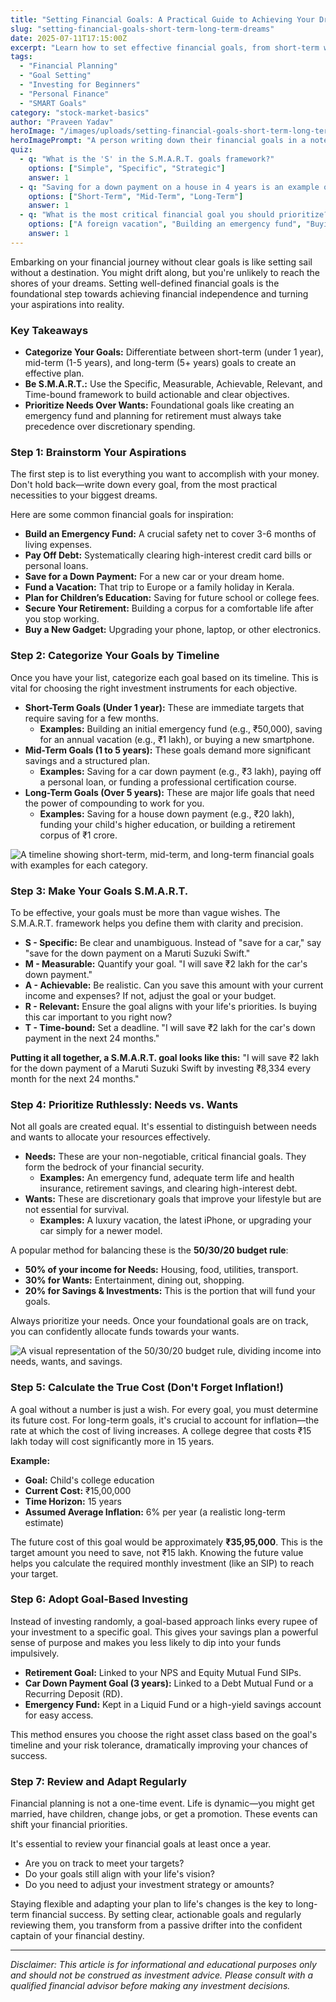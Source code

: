 ```yaml
---
title: "Setting Financial Goals: A Practical Guide to Achieving Your Dreams in India"
slug: "setting-financial-goals-short-term-long-term-dreams"
date: 2025-07-11T17:15:00Z
excerpt: "Learn how to set effective financial goals, from short-term wins to long-term aspirations. This guide covers the S.M.A.R.T. framework, prioritization, and planning for your financial future in India."
tags:
  - "Financial Planning"
  - "Goal Setting"
  - "Investing for Beginners"
  - "Personal Finance"
  - "SMART Goals"
category: "stock-market-basics"
author: "Praveen Yadav"
heroImage: "/images/uploads/setting-financial-goals-short-term-long-term-dreams/hero-image.jpg"
heroImagePrompt: "A person writing down their financial goals in a notebook, with a calculator and a cup of chai on the table, symbolizing planning for the future in an Indian context."
quiz:
  - q: "What is the 'S' in the S.M.A.R.T. goals framework?"
    options: ["Simple", "Specific", "Strategic"]
    answer: 1
  - q: "Saving for a down payment on a house in 4 years is an example of what type of goal?"
    options: ["Short-Term", "Mid-Term", "Long-Term"]
    answer: 1
  - q: "What is the most critical financial goal you should prioritize?"
    options: ["A foreign vacation", "Building an emergency fund", "Buying the latest smartphone"]
    answer: 1
---
```


Embarking on your financial journey without clear goals is like setting sail without a destination. You might drift along, but you're unlikely to reach the shores of your dreams. Setting well-defined financial goals is the foundational step towards achieving financial independence and turning your aspirations into reality.

### Key Takeaways
*   **Categorize Your Goals:** Differentiate between short-term (under 1 year), mid-term (1-5 years), and long-term (5+ years) goals to create an effective plan.
*   **Be S.M.A.R.T.:** Use the Specific, Measurable, Achievable, Relevant, and Time-bound framework to build actionable and clear objectives.
*   **Prioritize Needs Over Wants:** Foundational goals like creating an emergency fund and planning for retirement must always take precedence over discretionary spending.

### Step 1: Brainstorm Your Aspirations

The first step is to list everything you want to accomplish with your money. Don't hold back—write down every goal, from the most practical necessities to your biggest dreams.

Here are some common financial goals for inspiration:
*   **Build an Emergency Fund:** A crucial safety net to cover 3-6 months of living expenses.
*   **Pay Off Debt:** Systematically clearing high-interest credit card bills or personal loans.
*   **Save for a Down Payment:** For a new car or your dream home.
*   **Fund a Vacation:** That trip to Europe or a family holiday in Kerala.
*   **Plan for Children’s Education:** Saving for future school or college fees.
*   **Secure Your Retirement:** Building a corpus for a comfortable life after you stop working.
*   **Buy a New Gadget:** Upgrading your phone, laptop, or other electronics.

### Step 2: Categorize Your Goals by Timeline

Once you have your list, categorize each goal based on its timeline. This is vital for choosing the right investment instruments for each objective.

*   **Short-Term Goals (Under 1 year):** These are immediate targets that require saving for a few months.
    *   **Examples:** Building an initial emergency fund (e.g., ₹50,000), saving for an annual vacation (e.g., ₹1 lakh), or buying a new smartphone.
*   **Mid-Term Goals (1 to 5 years):** These goals demand more significant savings and a structured plan.
    *   **Examples:** Saving for a car down payment (e.g., ₹3 lakh), paying off a personal loan, or funding a professional certification course.
*   **Long-Term Goals (Over 5 years):** These are major life goals that need the power of compounding to work for you.
    *   **Examples:** Saving for a house down payment (e.g., ₹20 lakh), funding your child's higher education, or building a retirement corpus of ₹1 crore.

![A timeline showing short-term, mid-term, and long-term financial goals with examples for each category.](/images/uploads/setting-financial-goals-short-term-long-term-dreams/goal-timeline.png)

### Step 3: Make Your Goals S.M.A.R.T.

To be effective, your goals must be more than vague wishes. The S.M.A.R.T. framework helps you define them with clarity and precision.

*   **S - Specific:** Be clear and unambiguous. Instead of "save for a car," say "save for the down payment on a Maruti Suzuki Swift."
*   **M - Measurable:** Quantify your goal. "I will save ₹2 lakh for the car's down payment."
*   **A - Achievable:** Be realistic. Can you save this amount with your current income and expenses? If not, adjust the goal or your budget.
*   **R - Relevant:** Ensure the goal aligns with your life's priorities. Is buying this car important to you right now?
*   **T - Time-bound:** Set a deadline. "I will save ₹2 lakh for the car's down payment in the next 24 months."

**Putting it all together, a S.M.A.R.T. goal looks like this:** "I will save ₹2 lakh for the down payment of a Maruti Suzuki Swift by investing ₹8,334 every month for the next 24 months."

### Step 4: Prioritize Ruthlessly: Needs vs. Wants

Not all goals are created equal. It's essential to distinguish between needs and wants to allocate your resources effectively.

*   **Needs:** These are your non-negotiable, critical financial goals. They form the bedrock of your financial security.
    *   **Examples:** An emergency fund, adequate term life and health insurance, retirement savings, and clearing high-interest debt.
*   **Wants:** These are discretionary goals that improve your lifestyle but are not essential for survival.
    *   **Examples:** A luxury vacation, the latest iPhone, or upgrading your car simply for a newer model.

A popular method for balancing these is the **50/30/20 budget rule**:
*   **50% of your income for Needs:** Housing, food, utilities, transport.
*   **30% for Wants:** Entertainment, dining out, shopping.
*   **20% for Savings & Investments:** This is the portion that will fund your goals.

Always prioritize your needs. Once your foundational goals are on track, you can confidently allocate funds towards your wants.

![A visual representation of the 50/30/20 budget rule, dividing income into needs, wants, and savings.](/images/uploads/setting-financial-goals-short-term-long-term-dreams/needs-vs-wants-budget.png)

### Step 5: Calculate the True Cost (Don't Forget Inflation!)

A goal without a number is just a wish. For every goal, you must determine its future cost. For long-term goals, it's crucial to account for inflation—the rate at which the cost of living increases. A college degree that costs ₹15 lakh today will cost significantly more in 15 years.

**Example:**
*   **Goal:** Child's college education
*   **Current Cost:** ₹15,00,000
*   **Time Horizon:** 15 years
*   **Assumed Average Inflation:** 6% per year (a realistic long-term estimate)

The future cost of this goal would be approximately **₹35,95,000**. This is the target amount you need to save, not ₹15 lakh. Knowing the future value helps you calculate the required monthly investment (like an SIP) to reach your target.

### Step 6: Adopt Goal-Based Investing

Instead of investing randomly, a goal-based approach links every rupee of your investment to a specific goal. This gives your savings plan a powerful sense of purpose and makes you less likely to dip into your funds impulsively.

*   **Retirement Goal:** Linked to your NPS and Equity Mutual Fund SIPs.
*   **Car Down Payment Goal (3 years):** Linked to a Debt Mutual Fund or a Recurring Deposit (RD).
*   **Emergency Fund:** Kept in a Liquid Fund or a high-yield savings account for easy access.

This method ensures you choose the right asset class based on the goal's timeline and your risk tolerance, dramatically improving your chances of success.

### Step 7: Review and Adapt Regularly

Financial planning is not a one-time event. Life is dynamic—you might get married, have children, change jobs, or get a promotion. These events can shift your financial priorities.

It's essential to review your financial goals at least once a year.
*   Are you on track to meet your targets?
*   Do your goals still align with your life's vision?
*   Do you need to adjust your investment strategy or amounts?

Staying flexible and adapting your plan to life's changes is the key to long-term financial success. By setting clear, actionable goals and regularly reviewing them, you transform from a passive drifter into the confident captain of your financial destiny.

---
*Disclaimer: This article is for informational and educational purposes only and should not be construed as investment advice. Please consult with a qualified financial advisor before making any investment decisions.*
